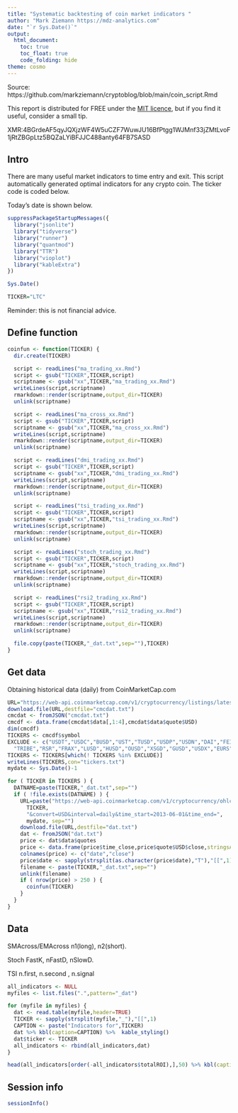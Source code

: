 ```yaml
---
title: "Systematic backtesting of coin market indicators "
author: "Mark Ziemann https://mdz-analytics.com"
date: "`r Sys.Date()`"
output:
  html_document:
    toc: true
    toc_float: true
    code_folding: hide
theme: cosmo
---
```


Source: https://github.com/markziemann/cryptoblog/blob/main/coin_script.Rmd

This report is distributed for FREE under the [MIT licence](https://github.com/markziemann/cryptoblog/blob/main/LICENSE),
but if you find it useful, consider a small tip.


XMR:4BGrdeAF5qyJQXjzWF4W5uCZF7WuwJU16BfPtgg1WJMnf33jZMtLvoF1jRtZBGpLtz5BQZaLYiBFJJC488anty64FB7SASD

## Intro

There are many useful market indicators to time entry and exit.
This script automatically generated optimal indicators for any crypto coin.
The ticker code is coded below.

Today's date is shown below.

```r

suppressPackageStartupMessages({
  library("jsonlite")
  library("tidyverse")
  library("runner")
  library("quantmod")
  library("TTR")
  library("vioplot")
  library("kableExtra")
})

Sys.Date()

TICKER="LTC"

```

Reminder: this is not financial advice.

## Define function

```r

coinfun <- function(TICKER) {
  dir.create(TICKER)

  script <- readLines("ma_trading_xx.Rmd")
  script <- gsub("TICKER",TICKER,script)
  scriptname <- gsub("xx",TICKER,"ma_trading_xx.Rmd")
  writeLines(script,scriptname)
  rmarkdown::render(scriptname,output_dir=TICKER)
  unlink(scriptname)

  script <- readLines("ma_cross_xx.Rmd")
  script <- gsub("TICKER",TICKER,script)
  scriptname <- gsub("xx",TICKER,"ma_cross_xx.Rmd")
  writeLines(script,scriptname)
  rmarkdown::render(scriptname,output_dir=TICKER)
  unlink(scriptname)

  script <- readLines("dmi_trading_xx.Rmd")
  script <- gsub("TICKER",TICKER,script)
  scriptname <- gsub("xx",TICKER,"dmi_trading_xx.Rmd")
  writeLines(script,scriptname)
  rmarkdown::render(scriptname,output_dir=TICKER)
  unlink(scriptname)

  script <- readLines("tsi_trading_xx.Rmd")
  script <- gsub("TICKER",TICKER,script)
  scriptname <- gsub("xx",TICKER,"tsi_trading_xx.Rmd")
  writeLines(script,scriptname)
  rmarkdown::render(scriptname,output_dir=TICKER)
  unlink(scriptname)

  script <- readLines("stoch_trading_xx.Rmd")
  script <- gsub("TICKER",TICKER,script)
  scriptname <- gsub("xx",TICKER,"stoch_trading_xx.Rmd")
  writeLines(script,scriptname)
  rmarkdown::render(scriptname,output_dir=TICKER)
  unlink(scriptname)

  script <- readLines("rsi2_trading_xx.Rmd")
  script <- gsub("TICKER",TICKER,script)
  scriptname <- gsub("xx",TICKER,"rsi2_trading_xx.Rmd")
  writeLines(script,scriptname)
  rmarkdown::render(scriptname,output_dir=TICKER)
  unlink(scriptname)

  file.copy(paste(TICKER,"_dat.txt",sep=""),TICKER)
}

```

## Get data

Obtaining historical data (daily) from CoinMarketCap.com

```r

URL="https://web-api.coinmarketcap.com/v1/cryptocurrency/listings/latest?limit=200"
download.file(URL,destfile="cmcdat.txt")
cmcdat <- fromJSON("cmcdat.txt")
cmcdf <- data.frame(cmcdat$data[,1:4],cmcdat$data$quote$USD)
dim(cmcdf)
TICKERS <- cmcdf$symbol
EXCLUDE <- c("USDT","USDC","BUSD","UST","TUSD","USDP","USDN","DAI","FEI",
  "TRIBE","RSR","FRAX","LUSD","HUSD","OUSD","XSGD","GUSD","USDX","EURS","CUSD")
TICKERS <- TICKERS[which(! TICKERS %in% EXCLUDE)]
writeLines(TICKERS,con="tickers.txt")
mydate <- Sys.Date()-1

for ( TICKER in TICKERS ) {
  DATNAME=paste(TICKER,"_dat.txt",sep="")
  if ( !file.exists(DATNAME) ) {
    URL=paste("https://web-api.coinmarketcap.com/v1/cryptocurrency/ohlcv/historical?symbol=",
      TICKER,
      "&convert=USD&interval=daily&time_start=2013-06-01&time_end=",
      mydate, sep="")
    download.file(URL,destfile="dat.txt")
    dat <- fromJSON("dat.txt")
    price <- dat$data$quotes
    price <- data.frame(price$time_close,price$quote$USD$close,stringsAsFactors=FALSE)
    colnames(price) <- c("date","close")
    price$date <- sapply(strsplit(as.character(price$date),"T"),"[[",1)
    filename <- paste(TICKER,"_dat.txt",sep="")
    unlink(filename)
    if ( nrow(price) > 250 ) {
      coinfun(TICKER)
    }
  }
}

```


## Data

SMAcross/EMAcross n1(long), n2(short).

Stoch FastK, nFastD, nSlowD.

TSI n.first, n.second , n.signal

```r

all_indicators <- NULL
myfiles <- list.files(".",pattern="_dat")

for (myfile in myfiles) {
  dat <- read.table(myfile,header=TRUE)
  TICKER <- sapply(strsplit(myfile,"_"),"[[",1)
  CAPTION <- paste("Indicators for",TICKER)
  dat %>% kbl(caption=CAPTION) %>%  kable_styling()
  dat$ticker <- TICKER
  all_indicators <- rbind(all_indicators,dat)
}

head(all_indicators[order(-all_indicators$totalROI),],50) %>% kbl(caption="top 50 indicators by return") %>%  kable_styling()

```

## Session info

```r

sessionInfo()

```

